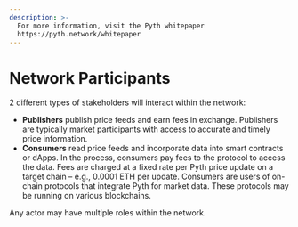 ```yaml
---
description: >-
  For more information, visit the Pyth whitepaper
  https://pyth.network/whitepaper
---
```


# Network Participants

2 different types of stakeholders will interact within the network:

- **Publishers** publish price feeds and earn fees in exchange. Publishers are typically market participants with access to accurate and timely price information.
- **Consumers** read price feeds and incorporate data into smart contracts or dApps. In the process, consumers pay fees to the protocol to access the data. Fees are charged at a fixed rate per Pyth price update on a target chain – e.g., 0.0001 ETH per update. Consumers are users of on-chain protocols that integrate Pyth for market data. These protocols may be running on various blockchains.

Any actor may have multiple roles within the network.
